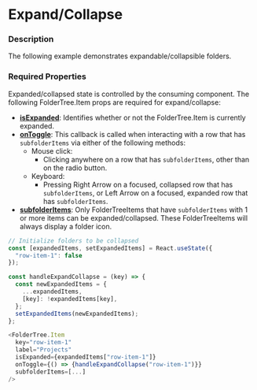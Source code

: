 
# Expand/Collapse

### Description

The following example demonstrates expandable/collapsible folders.

### Required Properties

Expanded/collapsed state is controlled by the consuming component.
The following FolderTree.Item props are required for expand/collapse:
* **[isExpanded](../about#foldertreeitem-props-table)**: Identifies whether or not the FolderTree.Item is currently expanded. 
* **[onToggle](../about#foldertreeitem-props-table)**: This callback is called when interacting with a row that has `subfolderItems` via either of the following methods:
  * Mouse click:
    * Clicking anywhere on a row that has `subfolderItems`, other than on the radio button.
  * Keyboard:
    * Pressing Right Arrow on a focused, collapsed row that has `subfolderItems`, or Left Arrow on a focused, expanded row that has `subfolderItems`.
* **[subfolderItems](../about#foldertreeitem-props-table)**: Only FolderTreeItems that have `subfolderItems` with 1 or more items can be expanded/collapsed.
These FolderTreeItems will always display a folder icon.

```js
// Initialize folders to be collapsed
const [expandedItems, setExpandedItems] = React.useState({
  "row-item-1": false
});

const handleExpandCollapse = (key) => {
  const newExpandedItems = {
    ...expandedItems,
    [key]: !expandedItems[key],
  };
  setExpandedItems(newExpandedItems);
};

<FolderTree.Item
  key="row-item-1"
  label="Projects"
  isExpanded={expandedItems["row-item-1"]}
  onToggle={() => {handleExpandCollapse("row-item-1")}}
  subfolderItems=[...]
/>
```

<FolderTreeExpandCollapse />
